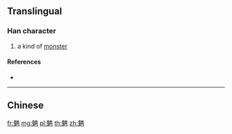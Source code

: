 {{character info/new}}
{{also|魎}}
==Translingual==

===Han character===
{{Han char|rn=194|rad=鬼|as=07|sn=17|four=|canj=HIMOB}}

# a kind of [[monster]]

====References====
* {{Han ref|kx=1462.241|dkj=45870|hdz=74432.310|uh=9B49|ud=39753}}

----

==Chinese==
{{zh-see|魎}}

[[fr:魉]]
[[mg:魉]]
[[pl:魉]]
[[th:魉]]
[[zh:魉]]
